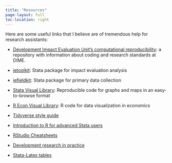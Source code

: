 ```yaml
---
title: "Resources"
page-layout: full
toc-location: right
---
```



Here are some useful links that I believe are of tremendous help for research assistants:

* [Development Impact Evaluation Unit's computational reproducibility](https://github.com/worldbank/dime-standards): a repository with information about coding and research standards at DIME.

* [ietoolkit](https://worldbank.github.io/ietoolkit/): Stata package for impact evaluation analysis

* [iefieldkit](https://dimewiki.worldbank.org/wiki/Iefieldkit): Stata package for primary data collection

* [Stata Visual Library](https://worldbank.github.io/stata-visual-library/): Reproducible code for graphs and maps in an easy-to-browse format

* [R Econ Visual Library](https://worldbank.github.io/r-econ-visual-library/): R code for data visualization in economics

* [Tidyverse style guide](https://style.tidyverse.org/)

* [Introduction to R for advanced Stata users](https://github.com/worldbank/dime-r-training)

* [RStudio Cheatsheets](https://rstudio.com/resources/cheatsheets/)

* [Development research in practice](https://worldbank.github.io/dime-data-handbook/)

* [Stata-Latex tables](https://github.com/worldbank/stata-tables)